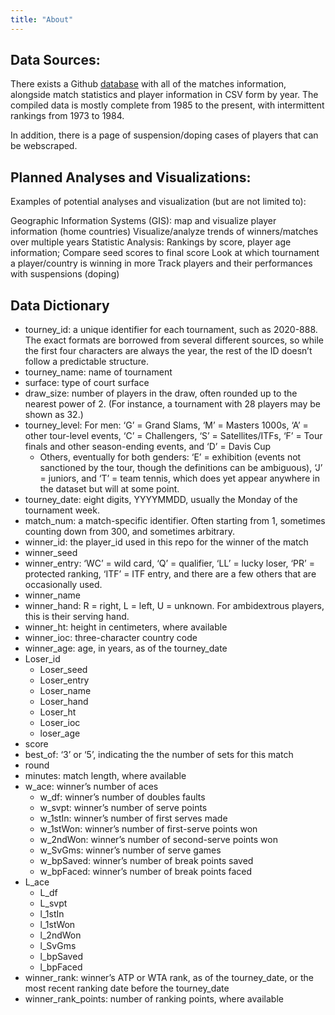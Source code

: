 ```yaml
---
title: "About"
---
```


## Data Sources:

There exists a Github [database](https://github.com/JeffSackmann/tennis_atp) with all of the matches information, alongside match statistics and player information in CSV form by year. The compiled data is mostly complete from 1985 to the present, with intermittent rankings from 1973 to 1984. 

In addition, there is a page of suspension/doping cases of players that can be webscraped.

## Planned Analyses and Visualizations:

Examples of potential analyses and visualization (but are not limited to):

Geographic Information Systems (GIS): map and visualize player information (home countries)
Visualize/analyze trends of winners/matches over multiple years
Statistic Analysis: Rankings by score, player age information; Compare seed scores to final score
Look at which tournament a player/country is winning in more
Track players and their performances with suspensions (doping)

## Data Dictionary
- tourney_id: a unique identifier for each tournament, such as 2020-888. The exact formats are borrowed from several different sources, so while the first four characters are always the year, the rest of the ID doesn't follow a predictable structure.
- tourney_name: name of tournament
- surface: type of court surface
- draw_size: number of players in the draw, often rounded up to the nearest power of 2. (For instance, a tournament with 28 players may be shown as 32.)
- tourney_level: For men: 'G' = Grand Slams, 'M' = Masters 1000s, 'A' = other tour-level events, 'C' = Challengers, 'S' = Satellites/ITFs, 'F' = Tour finals and other season-ending events, and 'D' = Davis Cup 
  - Others, eventually for both genders: 'E' = exhibition (events not sanctioned by the tour, though the definitions can be ambiguous), 'J' = juniors, and 'T' = team tennis, which does yet appear anywhere in the dataset but will at some point.
- tourney_date: eight digits, YYYYMMDD, usually the Monday of the tournament week.
- match_num: a match-specific identifier. Often starting from 1, sometimes counting down from 300, and sometimes arbitrary. 
- winner_id: the player_id used in this repo for the winner of the match
- winner_seed
- winner_entry: 'WC' = wild card, 'Q' = qualifier, 'LL' = lucky loser, 'PR' = protected ranking, 'ITF' = ITF entry, and there are a few others that are occasionally used.
- winner_name
- winner_hand: R = right, L = left, U = unknown. For ambidextrous players, this is their serving hand.
- winner_ht:  height in centimeters, where available
- winner_ioc: three-character country code
- winner_age: age, in years, as of the tourney_date
- Loser_id
  - Loser_seed
  - Loser_entry
  - Loser_name
  - Loser_hand
  - Loser_ht
  - Loser_ioc
  - loser_age
- score
- best_of: '3' or '5', indicating the the number of sets for this match
- round
- minutes: match length, where available
- w_ace: winner's number of aces
  - w_df:  winner's number of doubles faults
  - w_svpt: winner's number of serve points
  - w_1stIn: winner's number of first serves made
  - w_1stWon: winner's number of first-serve points won
  - w_2ndWon: winner's number of second-serve points won
  - w_SvGms: winner's number of serve games
  - w_bpSaved: winner's number of break points saved
  - w_bpFaced: winner's number of break points faced
- L_ace
  - L_df
  - L_svpt
  - l_1stIn
  - l_1stWon
  - l_2ndWon
  - l_SvGms
  - l_bpSaved
  - l_bpFaced
- winner_rank: winner's ATP or WTA rank, as of the tourney_date, or the most recent ranking date before the tourney_date
- winner_rank_points: number of ranking points, where available


